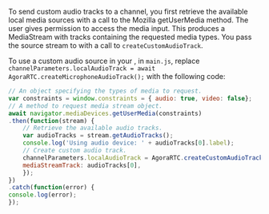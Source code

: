 <PlatformWrapper platform="web">

To send custom audio tracks to a channel, you first retrieve the available local media sources with a call to the Mozilla <Link target="_blank" to="https://developer.mozilla.org/en-US/docs/Web/API/MediaDevices/getUserMedia">getUserMedia</Link> method. The user gives permission to access the media input. This produces a MediaStream with tracks containing the requested media types.
You pass the source stream to <Vg k="ENGINE" /> with a call to `createCustomAudioTrack`.

To use a custom audio source in your <Vpl k="CLIENT" />, in `main.js`, replace `channelParameters.localAudioTrack = await AgoraRTC.createMicrophoneAudioTrack();` with the following code:

```javascript
// An object specifying the types of media to request.
var constraints = window.constraints = { audio: true, video: false};
// A method to request media stream object.
await navigator.mediaDevices.getUserMedia(constraints)
.then(function(stream) {
    // Retrieve the available audio tracks.
    var audioTracks = stream.getAudioTracks();
    console.log('Using audio device: ' + audioTracks[0].label);
    // Create custom audio track.
    channelParameters.localAudioTrack = AgoraRTC.createCustomAudioTrack({
    mediaStreamTrack: audioTracks[0],
    });
})
.catch(function(error) {
console.log(error);
});
``` 
 
</PlatformWrapper>
